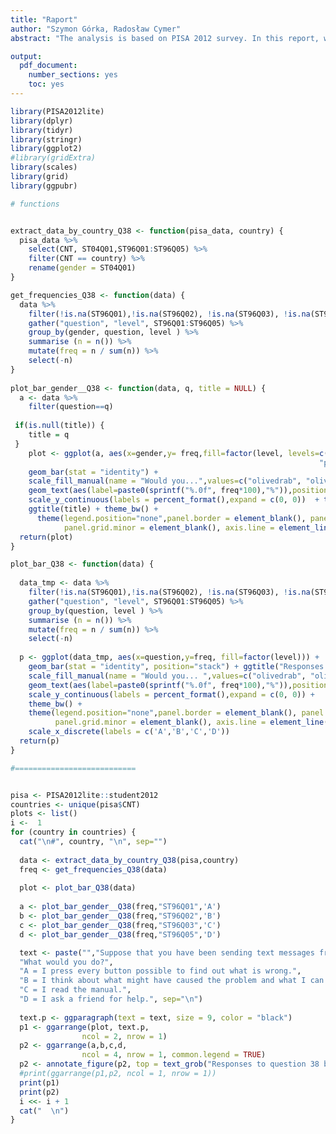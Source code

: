 ---
title: "Raport"
author: "Szymon Górka, Radosław Cymer"
abstract: "The analysis is based on PISA 2012 survey. In this report, we study how teenagers deal with broken technology (mobile phones). We observe differences between countries and check if there are any differences between gender within countries. We presented answers for a given problem to show how teenagers faces problems and which solutions are chosen most often."

output:
  pdf_document:
    number_sections: yes
    toc: yes
---

```{r setup, include=FALSE}

library(PISA2012lite)
library(dplyr)
library(tidyr)
library(stringr)
library(ggplot2)
#library(gridExtra)
library(scales)
library(grid)
library(ggpubr)


```




```{r, echo=FALSE,message=FALSE, warning=FALSE, results='asis'}
# functions


extract_data_by_country_Q38 <- function(pisa_data, country) {
  pisa_data %>% 
    select(CNT, ST04Q01,ST96Q01:ST96Q05) %>% 
    filter(CNT == country) %>% 
    rename(gender = ST04Q01)
}

get_frequencies_Q38 <- function(data) {
  data %>% 
    filter(!is.na(ST96Q01),!is.na(ST96Q02), !is.na(ST96Q03), !is.na(ST96Q05)) %>% 
    gather("question", "level", ST96Q01:ST96Q05) %>% 
    group_by(gender, question, level ) %>% 
    summarise (n = n()) %>% 
    mutate(freq = n / sum(n)) %>% 
    select(-n) 
}
  
plot_bar_gender__Q38 <- function(data, q, title = NULL) {  
  a <- data %>% 
    filter(question==q)
  
 if(is.null(title)) {
    title = q
 }
    plot <- ggplot(a, aes(x=gender,y= freq,fill=factor(level, levels=c("definitely do this","probably do this",
                                                                     "probably not do this" ,"definitely not do this")))) + 
    geom_bar(stat = "identity") + 
    scale_fill_manual(name = "Would you...",values=c("olivedrab", "olivedrab3", "firebrick2","red4")) + ggtitle(unique(data$question)) +
    geom_text(aes(label=paste0(sprintf("%.0f", freq*100),"%")),position=position_stack(vjust=0.5)) + 
    scale_y_continuous(labels = percent_format(),expand = c(0, 0))  + theme(legend.title=element_text(size=9)) + 
    ggtitle(title) + theme_bw() + 
      theme(legend.position="none",panel.border = element_blank(), panel.grid.major = element_blank(),
            panel.grid.minor = element_blank(), axis.line = element_line(colour = "black"))
  return(plot)
}

plot_bar_Q38 <- function(data) {
  
  data_tmp <- data %>% 
    filter(!is.na(ST96Q01),!is.na(ST96Q02), !is.na(ST96Q03), !is.na(ST96Q05)) %>% 
    gather("question", "level", ST96Q01:ST96Q05) %>% 
    group_by(question, level ) %>% 
    summarise (n = n()) %>% 
    mutate(freq = n / sum(n)) %>% 
    select(-n)
  
  p <- ggplot(data_tmp, aes(x=question,y=freq, fill=factor(level))) +
    geom_bar(stat = "identity", position="stack") + ggtitle("Responses to question 38") +
    scale_fill_manual(name = "Would you... ",values=c("olivedrab", "olivedrab3", "firebrick2","red4")) +
    geom_text(aes(label=paste0(sprintf("%.0f", freq*100),"%")),position=position_stack(vjust=0.5))  +
    scale_y_continuous(labels = percent_format(),expand = c(0, 0)) +
    theme_bw() + 
    theme(legend.position="none",panel.border = element_blank(), panel.grid.major = element_blank(),
          panel.grid.minor = element_blank(), axis.line = element_line(colour = "black")) + 
    scale_x_discrete(labels = c('A','B','C','D'))
  return(p)
}

#===========================


pisa <- PISA2012lite::student2012
countries <- unique(pisa$CNT)
plots <- list()
i <-  1
for (country in countries) {
  cat("\n#", country, "\n", sep="") 
  
  data <- extract_data_by_country_Q38(pisa,country) 
  freq <- get_frequencies_Q38(data)
 
  plot <- plot_bar_Q38(data)
  
  a <- plot_bar_gender__Q38(freq,"ST96Q01",'A')
  b <- plot_bar_gender__Q38(freq,"ST96Q02",'B')
  c <- plot_bar_gender__Q38(freq,"ST96Q03",'C')
  d <- plot_bar_gender__Q38(freq,"ST96Q05",'D')

  text <- paste("","Suppose that you have been sending text messages from your mobile phone for several weeks. Today, however, you can’t send text messages. You want to try to solve the problem.",
  "What would you do?",
  "A = I press every button possible to find out what is wrong.",
  "B = I think about what might have caused the problem and what I can do to solve it.",
  "C = I read the manual.",
  "D = I ask a friend for help.", sep="\n")
  
  text.p <- ggparagraph(text = text, size = 9, color = "black")
  p1 <- ggarrange(plot, text.p,
                ncol = 2, nrow = 1)
  p2 <- ggarrange(a,b,c,d,
                ncol = 4, nrow = 1, common.legend = TRUE) 
  p2 <- annotate_figure(p2, top = text_grob("Responses to question 38 by gender"))
  #print(ggarrange(p1,p2, ncol = 1, nrow = 1))
  print(p1)
  print(p2)
  i <<- i + 1
  cat("  \n")
}

```
